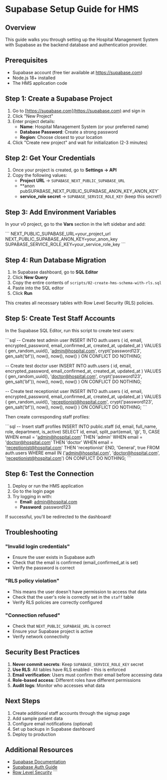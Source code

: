 # Supabase Setup Guide for HMS

## Overview

This guide walks you through setting up the Hospital Management System with Supabase as the backend database and authentication provider.

## Prerequisites

- Supabase account (free tier available at https://supabase.com)
- Node.js 18+ installed
- The HMS application code

## Step 1: Create a Supabase Project

1. Go to [https://supabase.com](https://supabase.com) and sign in
2. Click "New Project"
3. Enter project details:
   - **Name**: Hospital Management System (or your preferred name)
   - **Database Password**: Create a strong password
   - **Region**: Choose closest to your location
4. Click "Create new project" and wait for initialization (2-3 minutes)

## Step 2: Get Your Credentials

1. Once your project is created, go to **Settings → API**
2. Copy the following values:
   - **Project URL** → `SUPABASE_NEXT_PUBLIC_SUPABASE_URL`
   - **anon pubSUPABASE_NEXT_PUBLIC_SUPABASE_ANON_KEY_ANON_KEY`
   - **service_role secret** → `SUPABASE_SERVICE_ROLE_KEY` (keep this secret!)

## Step 3: Add Environment Variables

In your v0 project, go to the **Vars** section in the left sidebar and add:

\`\`\`
NEXT_PUBLIC_SUPABASE_URL=your_project_url
NEXT_PUBLIC_SUPABASE_ANON_KEY=your_anon_key
SUPABASE_SERVICE_ROLE_KEY=your_service_role_key
\`\`\`

## Step 4: Run Database Migration

1. In Supabase dashboard, go to **SQL Editor**
2. Click **New Query**
3. Copy the entire contents of `scripts/02-create-hms-schema-with-rls.sql`
4. Paste into the SQL editor
5. Click **Run**

This creates all necessary tables with Row Level Security (RLS) policies.

## Step 5: Create Test Staff Accounts

In the Supabase SQL Editor, run this script to create test users:

\`\`\`sql
-- Create test admin user
INSERT INTO auth.users (
  id,
  email,
  encrypted_password,
  email_confirmed_at,
  created_at,
  updated_at
) VALUES (
  gen_random_uuid(),
  'admin@hospital.com',
  crypt('password123', gen_salt('bf')),
  now(),
  now(),
  now()
) ON CONFLICT DO NOTHING;

-- Create test doctor user
INSERT INTO auth.users (
  id,
  email,
  encrypted_password,
  email_confirmed_at,
  created_at,
  updated_at
) VALUES (
  gen_random_uuid(),
  'doctor@hospital.com',
  crypt('password123', gen_salt('bf')),
  now(),
  now(),
  now()
) ON CONFLICT DO NOTHING;

-- Create test receptionist user
INSERT INTO auth.users (
  id,
  email,
  encrypted_password,
  email_confirmed_at,
  created_at,
  updated_at
) VALUES (
  gen_random_uuid(),
  'receptionist@hospital.com',
  crypt('password123', gen_salt('bf')),
  now(),
  now(),
  now()
) ON CONFLICT DO NOTHING;
\`\`\`

Then create corresponding staff profiles:

\`\`\`sql
-- Insert staff profiles
INSERT INTO public.staff (id, email, full_name, role, department, is_active)
SELECT id, email, split_part(email, '@', 1), 
  CASE 
    WHEN email = 'admin@hospital.com' THEN 'admin'
    WHEN email = 'doctor@hospital.com' THEN 'doctor'
    WHEN email = 'receptionist@hospital.com' THEN 'receptionist'
  END,
  'General',
  true
FROM auth.users
WHERE email IN ('admin@hospital.com', 'doctor@hospital.com', 'receptionist@hospital.com')
ON CONFLICT DO NOTHING;
\`\`\`

## Step 6: Test the Connection

1. Deploy or run the HMS application
2. Go to the login page
3. Try logging in with:
   - **Email**: admin@hospital.com
   - **Password**: password123

If successful, you'll be redirected to the dashboard!

## Troubleshooting

### "Invalid login credentials"
- Ensure the user exists in Supabase auth
- Check that the email is confirmed (email_confirmed_at is set)
- Verify the password is correct

### "RLS policy violation"
- This means the user doesn't have permission to access that data
- Check that the user's role is correctly set in the `staff` table
- Verify RLS policies are correctly configured

### "Connection refused"
- Check that `NEXT_PUBLIC_SUPABASE_URL` is correct
- Ensure your Supabase project is active
- Verify network connectivity

## Security Best Practices

1. **Never commit secrets**: Keep `SUPABASE_SERVICE_ROLE_KEY` secret
2. **Use RLS**: All tables have RLS enabled - this is enforced
3. **Email verification**: Users must confirm their email before accessing data
4. **Role-based access**: Different roles have different permissions
5. **Audit logs**: Monitor who accesses what data

## Next Steps

1. Create additional staff accounts through the signup page
2. Add sample patient data
3. Configure email notifications (optional)
4. Set up backups in Supabase dashboard
5. Deploy to production

## Additional Resources

- [Supabase Documentation](https://supabase.com/docs)
- [Supabase Auth Guide](https://supabase.com/docs/guides/auth)
- [Row Level Security](https://supabase.com/docs/guides/auth/row-level-security)
\`\`\`
